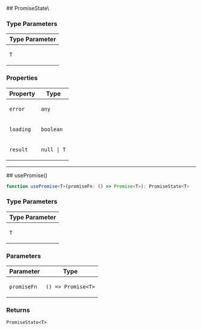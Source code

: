 
[//]: # (Do not edit directly)
[//]: # (Generated by the Cocokits TypeDoc custom theme on Sat Mar 01 2025)



<Meta title='Utils/Use-promise'/>
<MdxPage breadcrumb='Utils' title='Use-promise' tocItems={tocItems} hideThemeSwitcher={true}>
<div>
</div><div id="selection_promisestatet">
## PromiseState\<T\>

### Type Parameters

<table class="arg-type-table arg-type-table--full-width">
<thead>
<tr>
<th>Type Parameter</th>
</tr>
</thead>
<tbody>
<tr>
<td>

`T`

</td>
</tr>
</tbody>
</table>

### Properties

<table class="arg-type-table arg-type-table--full-width">
<thead>
<tr>
<th>Property</th>
<th>Type</th>
</tr>
</thead>
<tbody>
<tr>
<td>

`error`

</td>
<td>

`any`

</td>
</tr>
<tr>
<td>

`loading`

</td>
<td>

`boolean`

</td>
</tr>
<tr>
<td>

`result`

</td>
<td>

`null | T`

</td>
</tr>
</tbody>
</table>

***

</div><div id="selection_usepromise">
## usePromise()

```ts
function usePromise<T>(promiseFn: () => Promise<T>): PromiseState<T>
```

### Type Parameters

<table class="arg-type-table arg-type-table--full-width">
<thead>
<tr>
<th>Type Parameter</th>
</tr>
</thead>
<tbody>
<tr>
<td>

`T`

</td>
</tr>
</tbody>
</table>

### Parameters

<table class="arg-type-table arg-type-table--full-width">
<thead>
<tr>
<th>Parameter</th>
<th>Type</th>
</tr>
</thead>
<tbody>
<tr>
<td>

`promiseFn`

</td>
<td>

`() => Promise<T>`

</td>
</tr>
</tbody>
</table>

### Returns

`PromiseState<T>`

</div>
</MdxPage>
